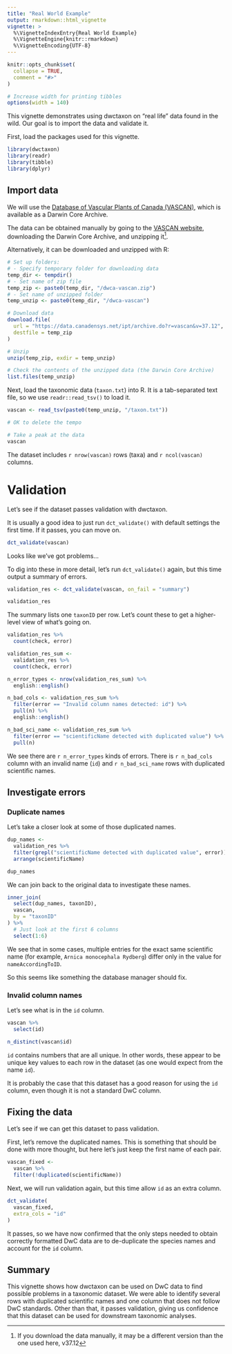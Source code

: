 ```yaml
---
title: "Real World Example"
output: rmarkdown::html_vignette
vignette: >
  %\VignetteIndexEntry{Real World Example}
  %\VignetteEngine{knitr::rmarkdown}
  %\VignetteEncoding{UTF-8}
---
```


```r
knitr::opts_chunk$set(
  collapse = TRUE,
  comment = "#>"
)

# Increase width for printing tibbles
options(width = 140)
```

This vignette demonstrates using dwctaxon on "real life" data found in the wild. Our goal is to import the data and validate it.

First, load the packages used for this vignette.

```r
library(dwctaxon)
library(readr)
library(tibble)
library(dplyr)
```

## Import data

We will use the [Database of Vascular Plants of Canada (VASCAN)](http://data.canadensys.net/ipt/resource.do?r=vascan), which is available as a Darwin Core Archive.

The data can be obtained manually by going to the [VASCAN website](http://data.canadensys.net/ipt/resource.do?r=vascan), downloading the Darwin Core Archive, and unzipping it^[If you download the data manually, it may be a different version than the one used here, v37.12].

Alternatively, it can be downloaded and unzipped with R:

```r
# Set up folders:
# - Specify temporary folder for downloading data
temp_dir <- tempdir()
# - Set name of zip file
temp_zip <- paste0(temp_dir, "/dwca-vascan.zip")
# - Set name of unzipped folder
temp_unzip <- paste0(temp_dir, "/dwca-vascan")

# Download data
download.file(
  url = "https://data.canadensys.net/ipt/archive.do?r=vascan&v=37.12",
  destfile = temp_zip
)

# Unzip
unzip(temp_zip, exdir = temp_unzip)

# Check the contents of the unzipped data (the Darwin Core Archive)
list.files(temp_unzip)
```

Next, load the taxonomic data (`taxon.txt`) into R. It is a tab-separated text file, so we use `readr::read_tsv()` to load it.

```r
vascan <- read_tsv(paste0(temp_unzip, "/taxon.txt"))

# OK to delete the tempo

# Take a peak at the data
vascan
```

The dataset includes `r nrow(vascan)` rows (taxa) and `r ncol(vascan)` columns.

# Validation

Let's see if the dataset passes validation with dwctaxon.

It is usually a good idea to just run `dct_validate()` with default settings the first time.
If it passes, you can move on.

```r
dct_validate(vascan)
```

Looks like we've got problems...

To dig into these in more detail, let's run `dct_validate()` again, but this time output a summary of errors.

```r
validation_res <- dct_validate(vascan, on_fail = "summary")

validation_res
```

The summary lists one `taxonID` per row. Let's count these to get a higher-level view of what's going on.

```r
validation_res %>%
  count(check, error)
```

```r
validation_res_sum <-
  validation_res %>%
  count(check, error)

n_error_types <- nrow(validation_res_sum) %>%
  english::english()

n_bad_cols <- validation_res_sum %>%
  filter(error == "Invalid column names detected: id") %>%
  pull(n) %>%
  english::english()

n_bad_sci_name <- validation_res_sum %>%
  filter(error == "scientificName detected with duplicated value") %>%
  pull(n)
```

We see there are `r n_error_types` kinds of errors. 
There is `r n_bad_cols` column with an invalid name (`id`) and `r n_bad_sci_name` rows with duplicated scientific names.

## Investigate errors

### Duplicate names

Let's take a closer look at some of those duplicated names.

```r
dup_names <-
  validation_res %>%
  filter(grepl("scientificName detected with duplicated value", error)) %>%
  arrange(scientificName)

dup_names
```

We can join back to the original data to investigate these names.

```r
inner_join(
  select(dup_names, taxonID),
  vascan,
  by = "taxonID"
) %>%
  # Just look at the first 6 columns
  select(1:6)
```

We see that in some cases, multiple entries for the exact same scientific name (for example, `Arnica monocephala Rydberg`) differ only in the value for `nameAccordingToID`.

So this seems like something the database manager should fix.

### Invalid column names

Let's see what is in the `id` column.

```r
vascan %>%
  select(id)

n_distinct(vascan$id)
```

`id` contains numbers that are all unique.
In other words, these appear to be unique key values to each row in the dataset (as one would expect from the name `id`).

It is probably the case that this dataset has a good reason for using the `id` column, even though it is not a standard DwC column.

## Fixing the data

Let's see if we can get this dataset to pass validation.

First, let's remove the duplicated names.
This is something that should be done with more thought, but here let's just keep the first name of each pair.

```r
vascan_fixed <-
  vascan %>%
  filter(!duplicated(scientificName))
```

Next, we will run validation again, but this time allow `id` as an extra column.

```r
dct_validate(
  vascan_fixed,
  extra_cols = "id"
)
```

It passes, so we have now confirmed that the only steps needed to obtain correctly formatted DwC data are to de-duplicate the species names and account for the `id` column.

## Summary

This vignette shows how dwctaxon can be used on DwC data to find possible problems in a taxonomic dataset.
We were able to identify several rows with duplicated scientific names and one column that does not follow DwC standards.
Other than that, it passes validation, giving us confidence that this dataset can be used for downstream taxonomic analyses.
